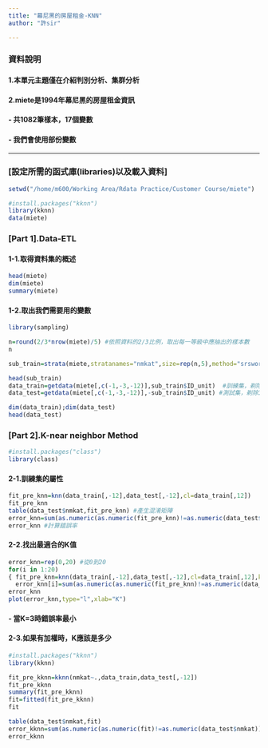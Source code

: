 ```yaml
---
title: "幕尼黑的房屋租金-KNN"
author: "許sir"

---
```


### **資料說明**
#### 1.本單元主題僅在介紹判別分析、集群分析

#### 2.miete是1994年幕尼黑的房屋租金資訊
#### - 共1082筆樣本，17個變數
#### - 我們會使用部份變數

---
### **[設定所需的函式庫(libraries)以及載入資料]**
```r
setwd("/home/m600/Working Area/Rdata Practice/Customer Course/miete")

#install.packages("kknn")
library(kknn)
data(miete)
```

### **[Part 1].Data-ETL**

#### **1-1.取得資料集的概述**
```r
head(miete)
dim(miete)
summary(miete)
```

#### **1-2.取出我們需要用的變數**
```r
library(sampling)

n=round(2/3*nrow(miete)/5) #依照資料的2/3比例，取出每一等級中應抽出的樣本數
n

sub_train=strata(miete,stratanames="nmkat",size=rep(n,5),method="srswor")#以nmkat變數做為五個等及畫分

head(sub_train)
data_train=getdata(miete[,c(-1,-3,-12)],sub_train$ID_unit)  #訓練集，剃除1.3.12變數?
data_test=getdata(miete[,c(-1,-3,-12)],-sub_train$ID_unit) #測試集，剃除1.3.12變數

dim(data_train);dim(data_test)
head(data_test)
```

### **[Part 2].K-near neighbor Method**
```r
#install.packages("class")
library(class)
```

#### **2-1.訓練集的屬性**
```r
fit_pre_knn=knn(data_train[,-12],data_test[,-12],cl=data_train[,12])
fit_pre_knn
table(data_test$nmkat,fit_pre_knn) #產生混淆矩陣
error_knn=sum(as.numeric(as.numeric(fit_pre_knn)!=as.numeric(data_test$nmkat)))/nrow(data_test)
error_knn #計算錯誤率
```

#### **2-2.找出最適合的K值**
```r
error_knn=rep(0,20) #從0到20
for(i in 1:20)
{ fit_pre_knn=knn(data_train[,-12],data_test[,-12],cl=data_train[,12],k=i)
  error_knn[i]=sum(as.numeric(as.numeric(fit_pre_knn)!=as.numeric(data_test$nmkat)))/nrow(data_test)}
error_knn
plot(error_knn,type="l",xlab="K")
```

#### - 當K=3時錯誤率最小


#### **2-3.如果有加權時，K應該是多少**
```r
#install.packages("kknn")
library(kknn)

fit_pre_kknn=kknn(nmkat~.,data_train,data_test[,-12])
fit_pre_kknn
summary(fit_pre_kknn)
fit=fitted(fit_pre_kknn)
fit

table(data_test$nmkat,fit)
error_kknn=sum(as.numeric(as.numeric(fit)!=as.numeric(data_test$nmkat)))/nrow(data_test)
error_kknn

```

